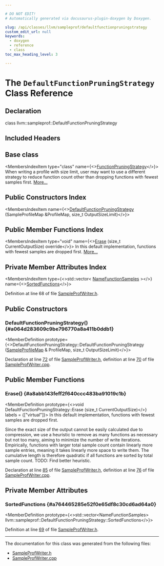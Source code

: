 ```yaml
---

# DO NOT EDIT!
# Automatically generated via docusaurus-plugin-doxygen by Doxygen.

slug: /api/classes/llvm/sampleprof/defaultfunctionpruningstrategy
custom_edit_url: null
keywords:
  - doxygen
  - reference
  - class
toc_max_heading_level: 3

---
```





# The `DefaultFunctionPruningStrategy` Class Reference

<DoxygenPage pluginConfig={pluginConfig}>



## Declaration

<CodeBlock>class llvm::sampleprof::DefaultFunctionPruningStrategy</CodeBlock>

## Included Headers

<IncludesList>
<IncludesListItem
  filePath="llvm/ProfileData/SampleProfWriter.h"
  permalink="/docs/api/files/include/include/llvm/include/llvm/profiledata/sampleprofwriter-h"
  isLocal="true" />
</IncludesList>

## Base class

<MembersIndex>

<MembersIndexItem
  type="class"
  name={<><a href="/docs/api/classes/llvm/sampleprof/functionpruningstrategy">FunctionPruningStrategy</a></>}>
When writing a profile with size limit, user may want to use a different strategy to reduce function count other than dropping functions with fewest samples first. <a href="/docs/api/classes/llvm/sampleprof/functionpruningstrategy/#details">More...</a>
</MembersIndexItem>

</MembersIndex>

## Public Constructors Index

<MembersIndex>

<MembersIndexItem
  name={<><a href="#a064d283609c9be796770a8a411b0ddb1">DefaultFunctionPruningStrategy</a> (SampleProfileMap &amp;ProfileMap, size&#95;t OutputSizeLimit)</>}>
</MembersIndexItem>

</MembersIndex>

## Public Member Functions Index

<MembersIndex>

<MembersIndexItem
  type="void"
  name={<><a href="#a8abb143feff2f640ccc483ba91019c1b">Erase</a> (size&#95;t CurrentOutputSize) override</>}>
In this default implementation, functions with fewest samples are dropped first. <a href="#a8abb143feff2f640ccc483ba91019c1b">More...</a>
</MembersIndexItem>

</MembersIndex>

## Private Member Attributes Index

<MembersIndex>

<MembersIndexItem
  type={<>std::vector&lt; <a href="/docs/api/namespaces/llvm/sampleprof/#a8418041ee57fb1966c79fb7d54643d90">NameFunctionSamples</a> &gt;</>}
  name={<><a href="#a764465285e52f0e65df8c30cd6ad64a0">SortedFunctions</a></>}>
</MembersIndexItem>

</MembersIndex>


Definition at line 68 of file <a href="/docs/api/files/include/include/llvm/include/llvm/profiledata/sampleprofwriter-h">SampleProfWriter.h</a>.

<SectionDefinition>

## Public Constructors

### DefaultFunctionPruningStrategy() {#a064d283609c9be796770a8a411b0ddb1}

<MemberDefinition
  prototype={<>DefaultFunctionPruningStrategy::DefaultFunctionPruningStrategy (<a href="/docs/api/classes/llvm/sampleprof/sampleprofilemap">SampleProfileMap</a> &amp; ProfileMap, size&#95;t OutputSizeLimit)</>}>

Declaration at line <a href="/docs/api/files/include/include/llvm/include/llvm/profiledata/sampleprofwriter-h/#l00072">72</a> of file <a href="/docs/api/files/include/include/llvm/include/llvm/profiledata/sampleprofwriter-h">SampleProfWriter.h</a>, definition at line <a href="/docs/api/files/lib/lib/profiledata/sampleprofwriter-cpp/#l00070">70</a> of file <a href="/docs/api/files/lib/lib/profiledata/sampleprofwriter-cpp">SampleProfWriter.cpp</a>.
</MemberDefinition>

</SectionDefinition>

<SectionDefinition>

## Public Member Functions

### Erase() {#a8abb143feff2f640ccc483ba91019c1b}

<MemberDefinition
  prototype={<>void DefaultFunctionPruningStrategy::Erase (size&#95;t CurrentOutputSize)</>}
  labels = {["virtual"]}>
In this default implementation, functions with fewest samples are dropped first.

Since the exact size of the output cannot be easily calculated due to compression, we use a heuristic to remove as many functions as necessary but not too many, aiming to minimize the number of write iterations. Empirically, functions with larger total sample count contain linearly more sample entries, meaning it takes linearly more space to write them. The cumulative length is therefore quadratic if all functions are sorted by total sample count. TODO: Find better heuristic.

Declaration at line <a href="/docs/api/files/include/include/llvm/include/llvm/profiledata/sampleprofwriter-h/#l00085">85</a> of file <a href="/docs/api/files/include/include/llvm/include/llvm/profiledata/sampleprofwriter-h">SampleProfWriter.h</a>, definition at line <a href="/docs/api/files/lib/lib/profiledata/sampleprofwriter-cpp/#l00076">76</a> of file <a href="/docs/api/files/lib/lib/profiledata/sampleprofwriter-cpp">SampleProfWriter.cpp</a>.
</MemberDefinition>

</SectionDefinition>

<SectionDefinition>

## Private Member Attributes

### SortedFunctions {#a764465285e52f0e65df8c30cd6ad64a0}

<MemberDefinition
  prototype={<>std::vector&lt;NameFunctionSamples&gt; llvm::sampleprof::DefaultFunctionPruningStrategy::SortedFunctions</>}>

Definition at line <a href="/docs/api/files/include/include/llvm/include/llvm/profiledata/sampleprofwriter-h/#l00069">69</a> of file <a href="/docs/api/files/include/include/llvm/include/llvm/profiledata/sampleprofwriter-h">SampleProfWriter.h</a>.
</MemberDefinition>

</SectionDefinition>

<hr/>

The documentation for this class was generated from the following files:

<ul>
<li><a href="/docs/api/files/include/include/llvm/include/llvm/profiledata/sampleprofwriter-h">SampleProfWriter.h</a></li>
<li><a href="/docs/api/files/lib/lib/profiledata/sampleprofwriter-cpp">SampleProfWriter.cpp</a></li>
</ul>

</DoxygenPage>
